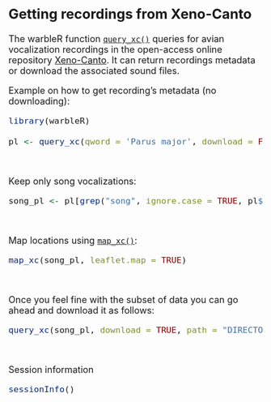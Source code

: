 
<font size="4">


## Getting recordings from Xeno-Canto


The warbleR function [`query_xc()`](https://marce10.github.io/warbleR/reference/query_xc.html) queries for avian vocalization recordings in the open-access online repository [Xeno-Canto](https://xeno-canto.org). It can return recordings metadata or download the associated sound files. 

Example on how to get recording's metadata (no downloading):

```r

library(warbleR)

pl <- query_xc(qword = 'Parus major', download = FALSE)

```

&nbsp;

Keep only song vocalizations: 
```r

song_pl <- pl[grep("song", ignore.case = TRUE, pl$Vocalization_type), ]

```

&nbsp;

Map locations using [`map_xc()`](https://marce10.github.io/warbleR/reference/map_xc.html):
```r

map_xc(song_pl, leaflet.map = TRUE)

```
&nbsp;

Once you feel fine with the subset of data you can go ahead and download it as follows:
```r

query_xc(song_pl, download = TRUE, path = "DIRECTORY WHERE YOU WANT TO SAVE THE FILES")

```
&nbsp;


<font size="4">Session information</font>

```r

sessionInfo()

```
